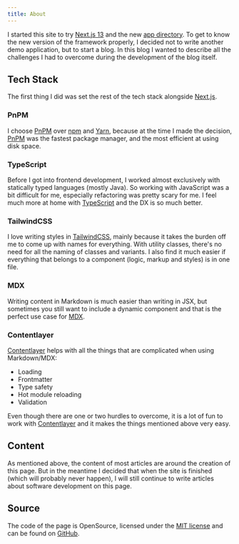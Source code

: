 ```yaml
---
title: About
---
```


I started this site to try [Next.js 13](https://nextjs.org/blog/next-13) and the new [app directory](https://beta.nextjs.org/docs/routing/fundamentals#the-app-directory).
To get to know the new version of the framework properly,
I decided not to write another demo application, but to start a blog.
In this blog I wanted to describe all the challenges
I had to overcome during the development of the blog itself.

## Tech Stack

The first thing I did was set the rest of the tech stack alongside [Next.js](https://nextjs.org/).

### PnPM

I choose [PnPM](https://pnpm.io/) over [npm](https://www.npmjs.com/package/npm) and [Yarn](https://yarnpkg.com/),
because at the time I made the decision, [PnPM](https://pnpm.io/) was the fastest package manager, and the most efficient at using disk space.

### TypeScript

Before I got into frontend development,
I worked almost exclusively with statically typed languages (mostly Java).
So working with JavaScript was a bit difficult for me,
especially refactoring was pretty scary for me.
I feel much more at home with [TypeScript](https://www.typescriptlang.org/) and the DX is so much better.

### TailwindCSS

I love writing styles in [TailwindCSS](https://tailwindcss.com/),
mainly because it takes the burden off me to come up with names for everything.
With utility classes, there's no need for all the naming of classes and variants.
I also find it much easier if everything that belongs to a component (logic, markup and styles) is in one file.

### MDX

Writing content in Markdown is much easier than writing in JSX,
but sometimes you still want to include a dynamic component and
that is the perfect use case for [MDX](https://mdxjs.com/).

### Contentlayer

[Contentlayer](https://www.contentlayer.dev/) helps with all the things that are complicated when using Markdown/MDX:

- Loading
- Frontmatter
- Type safety
- Hot module reloading
- Validation

Even though there are one or two hurdles to overcome,
it is a lot of fun to work with [Contentlayer](https://www.contentlayer.dev/) and
it makes the things mentioned above very easy.

## Content

As mentioned above, the content of most articles are around the creation of this page.
But in the meantime I decided that when the site is finished (which will probably never happen),
I will still continue to write articles about software development on this page.

## Source

The code of the page is OpenSource,
licensed under the [MIT license](https://choosealicense.com/licenses/mit/) and
can be found on [GitHub](https://github.com/sdorra/sdorra.dev).
